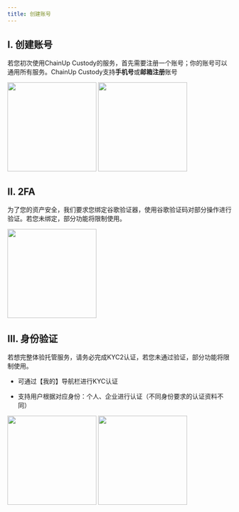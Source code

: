 ```yaml
---
title: 创建账号
---
```


## I. 创建账号

若您初次使用ChainUp Custody的服务，首先需要注册一个账号；你的账号可以通用所有服务。ChainUp Custody支持**手机号**或**邮箱注册**账号

<div className="w-full flex items-center justify-center">
    <CardGroup cols={2}>
        <img src="/zh-cn/images/quickstart/login1.1_cn.png" width="200"/>
        <img src="/zh-cn/images/quickstart/login1.2_cn.png" width="200"/>
    </CardGroup>
</div>

## II. 2FA

为了您的资产安全，我们要求您绑定谷歌验证器，使用谷歌验证码对部分操作进行验证。若您未绑定，部分功能将限制使用。

<div className="w-full flex items-center justify-center">
    <img src="/zh-cn/images/quickstart/login-ga_cn.png" width="200"/>
</div>

## III. 身份验证

若想完整体验托管服务，请务必完成KYC2认证，若您未通过验证，部分功能将限制使用。

* 可通过【我的】导航栏进行KYC认证

* 支持用户根据对应身份：个人、企业进行认证（不同身份要求的认证资料不同）

<div className="w-full flex items-center justify-center">
    <CardGroup cols={2}>
        <img src="/zh-cn/images/quickstart/login-auth1_cn.jpg" width="200"/>
        <img src="/zh-cn/images/quickstart/login-auth2_cn.jpg" width="200"/>
    </CardGroup>
</div>